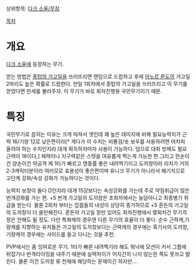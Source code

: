 상위항목: [[다크 소울/무장]]

[[목차]]
= 개요 =
[[다크 소울]]에 등장하는 무기.

얻는 방법은 [[종탑의 가고일]]을 쓰러뜨리면 랜덤으로 드랍하고 후에 [[아노르 론도]]의 가고일 2마리도 높은 확률로 드랍한다. 만일 1회차에서 종탑의 가고일을 쓰러뜨리고 이 무기를 얻었다면 만세를 불러주자. 이 무기가 바로 회차진행용 국민무기이기 때문.

= 특징 =
국민무기로 꼽히는 이유는 크게 따져서 셋인데 꽤 높은 데미지에 비해 필요능력치가 근력 16/기량 12로 낮은편이라[* 게다가 이 수치는 비룡검/숏 보우를 사용하려면 어차피 올려야 하는 수치인지라 대개 획득하자마자 사용이 가능하다. 덤으로 대취 방패도 필요근력이 16이다,] 체력이나 지구력같은 스텟을 여유롭게 찍는게 가능한 편.그리고 한손이건 양손이건 약공격 제 1타가 빠르고 명중률 좋은 내려찍기이고 도끼창이라 리치가 거의 2-3캐릭터분이라 여러모로 효용성이 좋은편이며 유니크 무기가 아니라서 쐐기석으로 고단계 강화/속성 강화가 가능하다는 것이다.

능력치 보정이 둘다 D인지라 대개 15강보다는 속성강화를 가는데 주로 약점취급이 많은 번개강화를 가는 편. +5 번개 가고일의 도끼창은 초회차에서는 농담아니고 최종병기 취급을 받는다. 물론 2회차 부터는 잡몹들의 내성이 상당히 증가하므로 +5 혼돈의 가고일의 도끼창이 더 쓸만해진다. 혼돈의 가고일 창만 있어도 회차진행에서 몇회차건 무기걱정은 안해도 될 정도. 다만 특화캐의 경우엔 다른 무기의 효율이 더 좋다. 순수 근력캐,기량캐를 지향하는 유저들은 가고일의 도끼창보다는 근력캐의 경우에는 흑기사의 도끼창, 기량캐의 경우에는 사이드를 들고 다니는 것을 추천.

PVP에서는 좀 잉여로운 무기. 1타가 빠른 내려찍기라 해도 워낙에 모션이 커서 그틈에 뒤잡기나 반격타이밍을 내주기 때문에 실력차이가 어지간히 나지 않는한 쪽도 못쓰고 발린다. 물론 이건 도끼창 류 전체에 해당하는 문제이긴 하지만...
